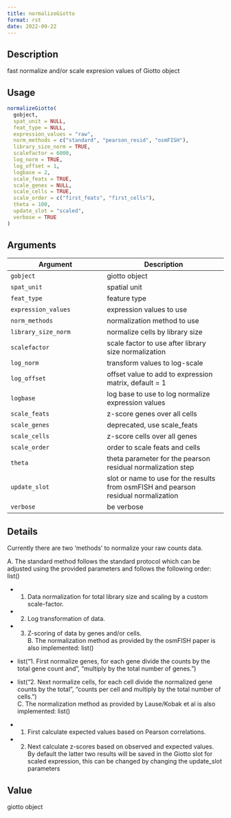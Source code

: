```yaml
--- 
title: normalizeGiotto 
format: rst 
date: 2022-09-22 
--- 
```


## Description

fast normalize and/or scale expresion values of Giotto object


## Usage

```r
normalizeGiotto(
  gobject,
  spat_unit = NULL,
  feat_type = NULL,
  expression_values = "raw",
  norm_methods = c("standard", "pearson_resid", "osmFISH"),
  library_size_norm = TRUE,
  scalefactor = 6000,
  log_norm = TRUE,
  log_offset = 1,
  logbase = 2,
  scale_feats = TRUE,
  scale_genes = NULL,
  scale_cells = TRUE,
  scale_order = c("first_feats", "first_cells"),
  theta = 100,
  update_slot = "scaled",
  verbose = TRUE
)
```


## Arguments

Argument      |Description
------------- |----------------
`gobject`     |     giotto object
`spat_unit`     |     spatial unit
`feat_type`     |     feature type
`expression_values`     |     expression values to use
`norm_methods`     |     normalization method to use
`library_size_norm`     |     normalize cells by library size
`scalefactor`     |     scale factor to use after library size normalization
`log_norm`     |     transform values to log-scale
`log_offset`     |     offset value to add to expression matrix, default = 1
`logbase`     |     log base to use to log normalize expression values
`scale_feats`     |     z-score genes over all cells
`scale_genes`     |     deprecated, use scale_feats
`scale_cells`     |     z-score cells over all genes
`scale_order`     |     order to scale feats and cells
`theta`     |     theta parameter for the pearson residual normalization step
`update_slot`     |     slot or name to use for the results from osmFISH and pearson residual normalization
`verbose`     |     be verbose


## Details

Currently there are two 'methods' to normalize your raw counts data.
 
 A. The standard method follows the standard protocol which can be adjusted using
 the provided parameters and follows the following order: list() 
   

*  1. Data normalization for total library size and scaling by a custom scale-factor.   

*  2. Log transformation of data.   

*  3. Z-scoring of data by genes and/or cells.  
 B. The normalization method as provided by the osmFISH paper is also implemented: list() 
   

*  list("1. First normalize genes, for each gene divide the counts by the total gene count and\n", "multiply by the total number of genes.")   

*  list("2. Next normalize cells, for each cell divide the normalized gene counts by the total\n", "counts per cell and multiply by the total number of cells.")  
 C. The normalization method as provided by Lause/Kobak et al is also implemented: list() 
   

*  1. First calculate expected values based on Pearson correlations.   

*  2. Next calculate z-scores based on observed and expected values.  
 By default the latter two results will be saved in the Giotto slot for scaled expression,
 this can be changed by changing the update_slot parameters


## Value

giotto object


